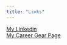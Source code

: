 ```yaml
---
title: "Links"
---
```


[My Linkedin](https://www.linkedin.com/in/hamsmith)
<br>
[My Career Gear Page](https://appstate-csm.symplicity.com/profiles/jeffery.smith)